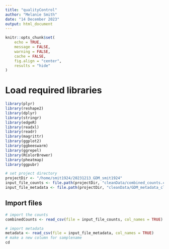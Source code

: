 ```yaml
---
title: "qualityControl"
author: "Melanie Smith"
date: "14 December 2023"
output: html_document
---
```


```r
knitr::opts_chunk$set(
    echo = TRUE,
    message = FALSE,
    warning = FALSE,
    cache = FALSE,
    fig.align = "center",
    results = "hide"
)

```

# Load required libraries

```r

library(plyr)
library(reshape2)
library(dplyr)
library(stringr)
library(edgeR)
library(readxl)
library(readr)
library(magrittr)
library(ggplot2)
library(ggbeeswarm)
library(ggrepel)
library(RColorBrewer)
library(pheatmap)
library(ggpubr)

# set project directory
projectDir <- "/home/smit1924/20231213_GDM_smit1924"
input_file_counts <- file.path(projectDir, "cleanData/combined_counts.csv")
input_file_metadata <- file.path(projectDir, "cleanData/GDM_metadata_cleaned.csv")

```

## Import files

```r
# import the counts
combinedCounts <- read_csv(file = input_file_counts, col_names = TRUE)

# import metadata
metadata <- read_csv(file = input_file_metadata, col_names = TRUE)
# make a new column for samplename
cd 

```